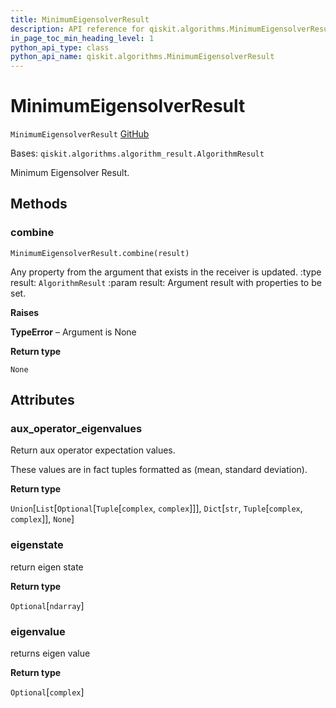 ```yaml
---
title: MinimumEigensolverResult
description: API reference for qiskit.algorithms.MinimumEigensolverResult
in_page_toc_min_heading_level: 1
python_api_type: class
python_api_name: qiskit.algorithms.MinimumEigensolverResult
---
```


# MinimumEigensolverResult

<span id="qiskit.algorithms.MinimumEigensolverResult" />

`MinimumEigensolverResult` [GitHub](https://github.com/qiskit/qiskit/tree/stable/0.20/qiskit/algorithms/minimum_eigen_solvers/minimum_eigen_solver.py "view source code")

Bases: `qiskit.algorithms.algorithm_result.AlgorithmResult`

Minimum Eigensolver Result.

## Methods

### combine

<span id="qiskit.algorithms.MinimumEigensolverResult.combine" />

`MinimumEigensolverResult.combine(result)`

Any property from the argument that exists in the receiver is updated. :type result: `AlgorithmResult` :param result: Argument result with properties to be set.

**Raises**

**TypeError** – Argument is None

**Return type**

`None`

## Attributes

<span id="qiskit.algorithms.MinimumEigensolverResult.aux_operator_eigenvalues" />

### aux\_operator\_eigenvalues

Return aux operator expectation values.

These values are in fact tuples formatted as (mean, standard deviation).

**Return type**

`Union`\[`List`\[`Optional`\[`Tuple`\[`complex`, `complex`]]], `Dict`\[`str`, `Tuple`\[`complex`, `complex`]], `None`]

<span id="qiskit.algorithms.MinimumEigensolverResult.eigenstate" />

### eigenstate

return eigen state

**Return type**

`Optional`\[`ndarray`]

<span id="qiskit.algorithms.MinimumEigensolverResult.eigenvalue" />

### eigenvalue

returns eigen value

**Return type**

`Optional`\[`complex`]


